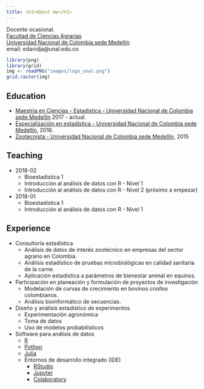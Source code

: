 ```yaml
---
title: <h1>About me</h1>
---
```


<div class = "row">

<div class = "col-md-5">
Docente ocasional.    
[Facultad de Ciencias Agrarias](https://cienciasagrarias.medellin.unal.edu.co/)  
[Universidad Nacional de Colombia sede Medellín](http://medellin.unal.edu.co/)  
email: edavidja@unal.edu.co  
</div>

<div class = "col-md-4">
```r
library(png)
library(grid)
img <- readPNG("images/logo_unal.png")
grid.raster(img)
```
</div>
</div>

## Education

  - [Maestría en Ciencias - Estadística - Universidad Nacional de Colombia sede Medellín](http://ciencias.medellin.unal.edu.co/escuelas/estadistica/component/progracad/?snies=110263100000500111100&Itemid=164) 2017 - actual.
  - [Especialización en estadística - Universidad Nacional de Colombia sede Medellín](http://ciencias.medellin.unal.edu.co/escuelas/estadistica/component/progracad/?snies=110253100000500111100&Itemid=163), 2016.
  - [Zootecnista - Universidad Nacional de Colombia sede Medellín](https://cienciasagrarias.medellin.unal.edu.co/index.php/zootecnia), 2015

## Teaching

  
  - 2018-02
      - Bioestadística 1
      - Introducción al análisis de datos con R - Nivel 1
      - Introducción al análisis de datos con R - Nivel 2 (próximo a empezar)
  - 2018-01
      - Bioestadística 1
      - Introducción al análisis de datos con R - Nivel 1

## Experience  

  - Consultoría estadística
      - Análisis de datos de interés zootécnico en empresas del sector agrario en Colombia.
      - Análisis estadístico de pruebas microbiológicas en calidad sanitaria de la carne.
      - Aplicación estadística a parámetros de bienestar animal en equinos.
  - Participación en planeación y formulación de proyectos de investigación
      - Modelación de curvas de crecimiento en bovinos criollos colombianos.
      - Análisis bioinformático de secuencias.
  - Diseño y análisis estadístico de experimentos
      - Experimentación agronómica
      - Toma de datos
      - Uso de modelos probabilísticos
  - Software para análisis de datos
      - [R](https://cran.r-project.org/)
      - [Python](https://www.python.org/)
      - [Julia](https://julialang.org/)
      - Entornos de desarrollo integrado (IDE)
          - [RStudio](https://www.rstudio.com/)
          - [Jupyter](http://jupyter.org/)
          - [Colaboratory](https://colab.research.google.com/notebooks/welcome.ipynb)